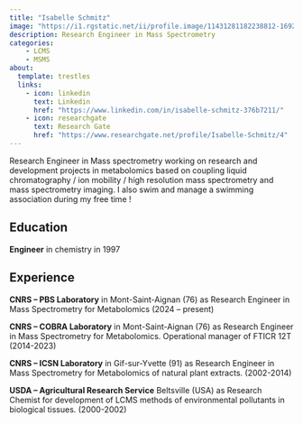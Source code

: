 ---
title: "Isabelle Schmitz"
image: "https://i1.rgstatic.net/ii/profile.image/11431281182238812-1692343501206_Q128/Isabelle-Schmitz.jpg"
description: Research Engineer in Mass Spectrometry
categories: 
    - LCMS
    - MSMS
about:
  template: trestles
  links: 
    - icon: linkedin
      text: Linkedin
      href: "https://www.linkedin.com/in/isabelle-schmitz-376b7211/"
    - icon: researchgate
      text: Research Gate
      href: "https://www.researchgate.net/profile/Isabelle-Schmitz/4"
---

Research Engineer in Mass spectrometry working on research and development projects in metabolomics based on coupling liquid chromatography / ion mobility / high resolution mass spectrometry and mass spectrometry imaging. 
I also swim and manage a swimming association during my free time ! 

## Education

**Engineer** in chemistry in 1997

## Experience

**CNRS – PBS Laboratory** in Mont-Saint-Aignan (76) as Research Engineer in Mass Spectrometry for Metabolomics (2024 – present)

**CNRS – COBRA Laboratory** in Mont-Saint-Aignan (76) as Research Engineer in Mass Spectrometry for Metabolomics. Operational manager of FTICR 12T (2014-2023)

**CNRS – ICSN Laboratory** in Gif-sur-Yvette (91) as Research Engineer in Mass Spectrometry for Metabolomics of natural plant extracts. (2002-2014)

**USDA – Agricultural Research Service** Beltsville (USA) as Research Chemist for development of LCMS methods of environmental pollutants in biological tissues. (2000-2002)

